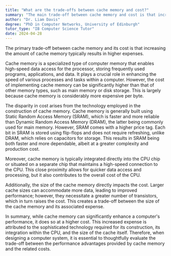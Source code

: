 ```yaml
---
title: "What are the trade-offs between cache memory and cost?"
summary: "The main trade-off between cache memory and cost is that increasing cache memory generally leads to higher costs."
author: "Dr. Liam Davis"
degree: "PhD in Computer Networks, University of Edinburgh"
tutor_type: "IB Computer Science Tutor"
date: 2024-04-28
---
```


The primary trade-off between cache memory and its cost is that increasing the amount of cache memory typically results in higher expenses.

Cache memory is a specialized type of computer memory that enables high-speed data access for the processor, storing frequently used programs, applications, and data. It plays a crucial role in enhancing the speed of various processes and tasks within a computer. However, the cost of implementing cache memory can be significantly higher than that of other memory types, such as main memory or disk storage. This is largely because cache memory is considerably more expensive per byte.

The disparity in cost arises from the technology employed in the construction of cache memory. Cache memory is generally built using Static Random Access Memory (SRAM), which is faster and more reliable than Dynamic Random Access Memory (DRAM), the latter being commonly used for main memory. However, SRAM comes with a higher price tag. Each bit in SRAM is stored using flip-flops and does not require refreshing, unlike DRAM, which relies on capacitors for storage. This results in SRAM being both faster and more dependable, albeit at a greater complexity and production cost.

Moreover, cache memory is typically integrated directly into the CPU chip or situated on a separate chip that maintains a high-speed connection to the CPU. This close proximity allows for quicker data access and processing, but it also contributes to the overall cost of the CPU.

Additionally, the size of the cache memory directly impacts the cost. Larger cache sizes can accommodate more data, leading to improved performance; however, they necessitate a greater number of transistors, which in turn raises the cost. This creates a trade-off between the size of the cache memory and its associated expense.

In summary, while cache memory can significantly enhance a computer's performance, it does so at a higher cost. This increased expense is attributed to the sophisticated technology required for its construction, its integration within the CPU, and the size of the cache itself. Therefore, when designing a computer system, it is essential to thoughtfully evaluate the trade-off between the performance advantages provided by cache memory and the related costs.
    